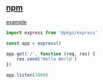 ## [npm](https://www.npmjs.com/package/express)

[example](../../_examples/pkgs/express)

```ts
import express from '@pkgs/express'

const app = express()

app.get('/', function (req, res) {
    res.send('Hello World')
})

app.listen(3000)
```
